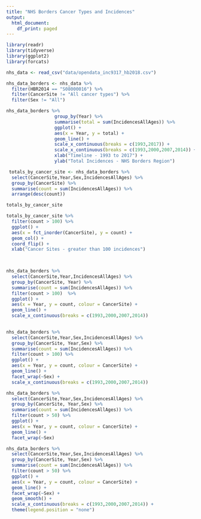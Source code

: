 ```yaml
---
title: "NHS Borders Cancer Types and Incidences"
output:
  html_document:
    df_print: paged
---
```


```r
library(readr)
library(tidyverse)
library(ggplot2)
library(forcats)

```

```r
nhs_data <- read_csv("data/opendata_inc9317_hb2018.csv")

```

```r
nhs_data_borders <- nhs_data %>% 
  filter(HBR2014 == "S08000016") %>% 
  filter(CancerSite != "All cancer types") %>% 
  filter(Sex != "All")

```



```r
nhs_data_borders %>% 
                  group_by(Year) %>% 
                  summarise(total = sum(IncidencesAllAges)) %>% 
                  ggplot() +
                  aes(x = Year, y = total) +
                  geom_line() +
                  scale_x_continuous(breaks = c(1993,2017)) +  
                  scale_x_continuous(breaks = c(1993,2000,2007,2014)) +
                  xlab("Timeline - 1993 to 2017") +
                  ylab("Total Incidences - NHS Borders Region")


```







```r

 totals_by_cancer_site <- nhs_data_borders %>% 
  select(CancerSite,Year,Sex,IncidencesAllAges) %>% 
  group_by(CancerSite) %>% 
  summarise(count = sum(IncidencesAllAges)) %>% 
  arrange(desc(count)) 

totals_by_cancer_site

```


```r
totals_by_cancer_site %>% 
  filter(count > 100) %>% 
  ggplot() +
  aes(x = fct_inorder(CancerSite), y = count) +
  geom_col() + 
  coord_flip() +
  xlab("Cancer Sites - greater than 100 incidences")
  



```



```r
nhs_data_borders %>% 
  select(CancerSite,Year,IncidencesAllAges) %>% 
  group_by(CancerSite, Year) %>% 
  summarise(count = sum(IncidencesAllAges)) %>% 
  filter(count > 100)  %>% 
  ggplot() +
  aes(x = Year, y = count, colour = CancerSite) +
  geom_line() +
  scale_x_continuous(breaks = c(1993,2000,2007,2014))
  


```


```r

nhs_data_borders %>% 
  select(CancerSite,Year,Sex,IncidencesAllAges) %>% 
  group_by(CancerSite, Year,Sex) %>% 
  summarise(count = sum(IncidencesAllAges)) %>% 
  filter(count > 100) %>% 
  ggplot() +
  aes(x = Year, y = count, colour = CancerSite) +
  geom_line() +
  facet_wrap(~Sex) +
  scale_x_continuous(breaks = c(1993,2000,2007,2014))


```



```r

nhs_data_borders %>% 
  select(CancerSite,Year,Sex,IncidencesAllAges) %>% 
  group_by(CancerSite, Year,Sex) %>% 
  summarise(count = sum(IncidencesAllAges)) %>% 
  filter(count > 50) %>% 
  ggplot() +
  aes(x = Year, y = count, colour = CancerSite) +
  geom_line() +
  facet_wrap(~Sex) 
```

```r
nhs_data_borders %>% 
  select(CancerSite,Year,Sex,IncidencesAllAges) %>% 
  group_by(CancerSite, Year,Sex) %>% 
  summarise(count = sum(IncidencesAllAges)) %>% 
  filter(count > 50) %>% 
  ggplot() +
  aes(x = Year, y = count, colour = CancerSite) +
  geom_line() +
  facet_wrap(~Sex) +
  geom_smooth() +
  scale_x_continuous(breaks = c(1993,2000,2007,2014)) +
  theme(legend.position = "none")
  



```

